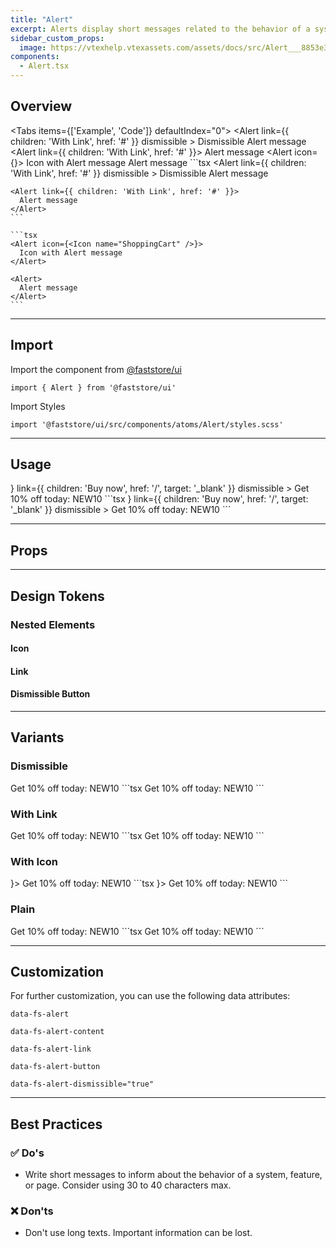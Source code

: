 ```yaml
---
title: "Alert"
excerpt: Alerts display short messages related to the behavior of a system, feature or page.
sidebar_custom_props:
  image: https://vtexhelp.vtexassets.com/assets/docs/src/Alert___8853e3dae68a1a6a1c5d6a103b752ede.png
components:
  - Alert.tsx
---
```



## Overview

<Tabs items={['Example', 'Code']} defaultIndex="0">
  <Tab>
    <OverviewSection>
      <Alert
        link={{ children: 'With Link', href: '#' }}
        dismissible
      >
        Dismissible Alert message
      </Alert>
      <Alert link={{ children: 'With Link', href: '#' }}>
        Alert message
      </Alert>
    </OverviewSection>
    <OverviewSection>
      <Alert icon={<Icon name="ShoppingCart" />}>
        Icon with Alert message
      </Alert>
      <Alert>
        Alert message
      </Alert>
    </OverviewSection>
  </Tab>
  <Tab>
    ```tsx
    <Alert
      link={{ children: 'With Link', href: '#' }}
      dismissible
    >
      Dismissible Alert message
    </Alert>

    <Alert link={{ children: 'With Link', href: '#' }}>
      Alert message
    </Alert>
    ```

    ```tsx
    <Alert icon={<Icon name="ShoppingCart" />}>
      Icon with Alert message
    </Alert>

    <Alert>
      Alert message
    </Alert>
    ```

  </Tab>
</Tabs>

---

## Import

Import the component from [@faststore/ui](/docs/guides/faststore/components-index)

```tsx
import { Alert } from '@faststore/ui'
```

Import Styles

```tsx
import '@faststore/ui/src/components/atoms/Alert/styles.scss'
```

---

## Usage

<OverviewSection>
  <Alert
    icon={<Icon name="ShoppingCart" />}
    link={{ children: 'Buy now', href: '/', target: '_blank' }}
    dismissible
  >
    Get 10% off today:&nbsp;<span>NEW10</span>
  </Alert>
</OverviewSection>
```tsx
<Alert
  icon={<Icon name="ShoppingCart" />}
  link={{ children: 'Buy now', href: '/', target: '_blank' }}
  dismissible
>
  Get 10% off today:&nbsp;<span>NEW10</span>
</Alert>
```

---

## Props

<ComponentPropsSection component="Alert" />

---

## Design Tokens

<TokenTable>
  <TokenRow token="--fs-alert-height" value="var(--fs-spacing-7)" />
  <TokenRow token="--fs-alert-padding-left" value="var(--fs-spacing-3)" />
  <TokenRow
    token="--fs-alert-padding-right"
    value="var(--fs-alert-padding-left)"
  />
  <TokenDivider />
  <TokenRow
    token="--fs-alert-bkg-color"
    value="var(--fs-color-highlighted-bkg)"
    isColor
  />
  <TokenDivider />
  <TokenRow
    token="--fs-alert-text-color"
    value="var(--fs-color-highlighted-text)"
    isColor
  />
  <TokenRow token="--fs-alert-text-size" value="var(--fs-text-size-1)" />
</TokenTable>

### Nested Elements

#### Icon

<TokenTable>
  <TokenRow token="--fs-alert-icon-width" value="var(--fs-spacing-4)" />
  <TokenRow token="--fs-alert-icon-height" value="var(--fs-alert-icon-width)" />
  <TokenRow token="--fs-alert-icon-margin-right" value="var(--fs-spacing-1)" />
  <TokenRow
    token="--fs-alert-icon-color"
    value="var(--fs-alert-text-color)"
    globalValue="var(--fs-color-highlighted-text)"
    isColor
  />
</TokenTable>

#### Link

<TokenTable>
  <TokenRow
    token="--fs-alert-link-color"
    value="var(--fs-alert-text-color)"
    globalValue="var(--fs-color-highlighted-text)"
    isColor
  />
  <TokenRow
    token="--fs-alert-link-color-visited"
    value="var(--fs-alert-text-color)"
    globalValue="var(--fs-color-highlighted-text)"
    isColor
  />
</TokenTable>

#### Dismissible Button

<TokenTable>
  <TokenRow
    token="--fs-alert-button-text-color"
    value="var(--fs-alert-text-color)"
    globalValue="var(--fs-color-highlighted-text)"
    isColor
  />
  <TokenRow
    token="--fs-alert-button-bkg-color"
    value="var(--fs-alert-bkg-color)"
    globalValue="var(--fs-color-highlighted-bkg)"
    isColor
  />
  <TokenRow
    token="--fs-alert-button-border-radius"
    value="var(--fs-border-radius)"
  />
</TokenTable>

---

## Variants

### Dismissible

<OverviewSection>
  <Alert dismissible>
    Get 10% off today:&nbsp;<span>NEW10</span>
  </Alert>
</OverviewSection>
```tsx
<Alert dismissible>
  Get 10% off today:&nbsp;<span>NEW10</span>
</Alert>
```

### With Link

<OverviewSection>
  <Alert link={{ children: 'Buy now', href: '#' }}>
    Get 10% off today:&nbsp;<span>NEW10</span>
  </Alert>
</OverviewSection>
```tsx
<Alert link={{ children: 'Buy now', href: '#' }}>
  Get 10% off today:&nbsp;<span>NEW10</span>
</Alert>
```

### With Icon

<OverviewSection>
  <Alert icon={<Icon name="ShoppingCart" />}>
    Get 10% off today:&nbsp;<span>NEW10</span>
  </Alert>
</OverviewSection>
```tsx
<Alert icon={<Icon name="ShoppingCart" />}>
  Get 10% off today:&nbsp;<span>NEW10</span>
</Alert>
```

### Plain

<OverviewSection>
  <Alert>
    Get 10% off today:&nbsp;<span>NEW10</span>
  </Alert>
</OverviewSection>
```tsx
<Alert>
  Get 10% off today:&nbsp;<span>NEW10</span>
</Alert>
```

---

## Customization

For further customization, you can use the following data attributes:

`data-fs-alert`

`data-fs-alert-content`

`data-fs-alert-link`

`data-fs-alert-button`

`data-fs-alert-dismissible="true"`

---

## Best Practices

### ✅ Do's

- Write short messages to inform about the behavior of a system, feature, or page. Consider using 30 to 40 characters max.

### ❌ Don'ts

- Don't use long texts. Important information can be lost.
